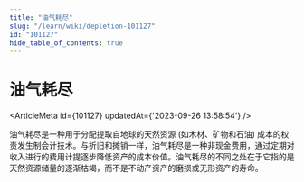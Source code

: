 ```yaml
---
title: "油气耗尽"
slug: "/learn/wiki/depletion-101127"
id: "101127"
hide_table_of_contents: true
---
```



# 油气耗尽

<ArticleMeta id={101127} updatedAt={'2023-09-26 13:58:54'} />
<div className='border-solid border-b border-t-0 my-4 border-[var(--ifm-color-gray-300)]' />

油气耗尽是一种用于分配提取自地球的天然资源 (如木材、矿物和石油) 成本的权责发生制会计技术。与折旧和摊销一样，油气耗尽是一种非现金费用，通过定期对收入进行的费用计提逐步降低资产的成本价值。油气耗尽的不同之处在于它指的是天然资源储量的逐渐枯竭，而不是不动产资产的磨损或无形资产的寿命。
